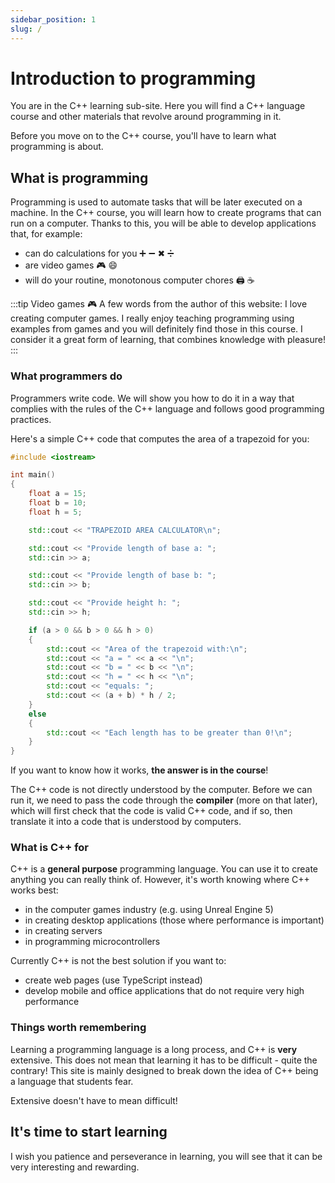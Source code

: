 ```yaml
---
sidebar_position: 1
slug: /
---
```


# Introduction to programming


You are in the C++ learning sub-site. Here you will find a C++ language course
and other materials that revolve around programming in it.

Before you move on to the C++ course, you'll have to learn what programming is about.

## What is programming

Programming is used to automate tasks that will be later executed on a machine.
In the C++ course, you will learn how to create programs that can run on a computer.
Thanks to this, you will be able to develop applications that, for example:

- can do calculations for you ➕ ➖ ✖ ➗
- are video games 🎮 😄
- will do your routine, monotonous computer chores 🖨 ☕

:::tip Video games 🎮
A few words from the author of this website: I love creating computer games.
I really enjoy teaching programming using examples from games and you will definitely
find those in this course. I consider it a great form of learning, that combines
knowledge with pleasure!
:::

### What programmers do

Programmers write code. We will show you how to do it in a way that complies
with the rules of the C++ language and follows good programming practices.

Here's a simple C++ code that computes the area of a trapezoid for you:

<CustomCodeBlock maxLines={15} resizable>

```cpp title="main.cpp" showLineNumbers
#include <iostream>

int main()
{
	float a = 15;
	float b = 10;
	float h = 5;

	std::cout << "TRAPEZOID AREA CALCULATOR\n";

	std::cout << "Provide length of base a: ";
	std::cin >> a;

	std::cout << "Provide length of base b: ";
	std::cin >> b;

	std::cout << "Provide height h: ";
	std::cin >> h;

	if (a > 0 && b > 0 && h > 0)
	{
		std::cout << "Area of the trapezoid with:\n";
		std::cout << "a = " << a << "\n";
		std::cout << "b = " << b << "\n";
		std::cout << "h = " << h << "\n";
		std::cout << "equals: ";
		std::cout << (a + b) * h / 2;
	}
	else
	{
		std::cout << "Each length has to be greater than 0!\n";
	}
}
```

</CustomCodeBlock>

If you want to know how it works, **the answer is in the course**!

The C++ code is not directly understood by the computer. Before we can run it,
we need to pass the code through the **compiler** (more on that later),
which will first check that the code is valid C++ code,
and if so, then translate it into a code that is understood by computers.

### What is C++ for

C++ is a **general purpose** programming language. You can use it to create
anything you can really think of. However, it's worth knowing where C++
works best:

- in the computer games industry (e.g. using Unreal Engine 5)
- in creating desktop applications (those where performance is important)
- in creating servers
- in programming microcontrollers

Currently C++ is not the best solution if you want to:

- create web pages (use TypeScript instead)
- develop mobile and office applications that do not require very high performance

### Things worth remembering

Learning a programming language is a long process, and C++ is **very** extensive.
This does not mean that learning it has to be difficult - quite the contrary!
This site is mainly designed to break down the idea of C++ being a language that students fear.

Extensive doesn't have to mean difficult!

## It's time to start learning

I wish you patience and perseverance in learning, you will see that
it can be very interesting and rewarding.
